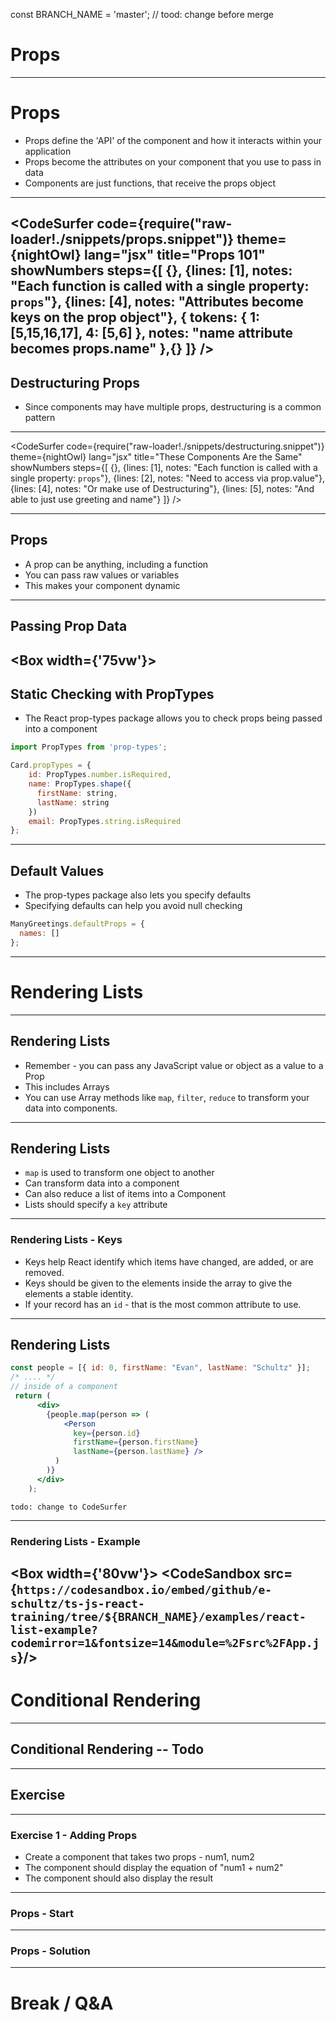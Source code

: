 const BRANCH_NAME = 'master'; // tood: change before merge


# Props

---

# Props 

- Props define the 'API' of the component and how it interacts within your application
- Props become the attributes on your component that you use to pass in data
- Components are just functions, that receive the props object

---
<CodeSurfer
  code={require("raw-loader!./snippets/props.snippet")}
  theme={nightOwl}
  lang="jsx"
  title="Props 101"
  showNumbers
  steps={[
    {},
    {lines: [1], notes: "Each function is called with a single property: `props`"}, 
    {lines: [4], notes: "Attributes become keys on the prop object"},
     {
      tokens: {
        1: [5,15,16,17],
        4: [5,6]
      },
      notes: "name attribute becomes props.name"
    },{}
  ]}
/>
---

## Destructuring Props

- Since components may have multiple props, destructuring is a common pattern

---
<CodeSurfer
  code={require("raw-loader!./snippets/destructuring.snippet")}
  theme={nightOwl}
  lang="jsx"
  title="These Components Are the Same"
  showNumbers
  steps={[
    {},
    {lines: [1], notes: "Each function is called with a single property: `props`"}, 
    {lines: [2], notes: "Need to access via prop.value"},
    {lines: [4], notes: "Or make use of Destructuring"},
    {lines: [5], notes: "And able to just use greeting and name"}
  ]}
/>

---

## Props

- A prop can be anything, including a function
- You can pass raw values or variables
- This makes your component dynamic

---

## Passing Prop Data 

<Box width={'75vw'}>
  <CodeSandbox src="https://codesandbox.io/embed/3kv214881q?fontsize=14&hidenavigation=1"/>
</Box>
---

## Static Checking with PropTypes

- The React prop-types package allows you to check props being passed into a component

```javascript
import PropTypes from 'prop-types'; 

Card.propTypes = {
    id: PropTypes.number.isRequired,
    name: PropTypes.shape({
      firstName: string,
      lastName: string
    })
    email: PropTypes.string.isRequired
};
```

---

## Default Values

- The prop-types package also lets you specify defaults
- Specifying defaults can help you avoid null checking

```javascript
ManyGreetings.defaultProps = {
  names: []
};
```

---

# Rendering Lists 

---

## Rendering Lists

- Remember - you can pass any JavaScript value or object as a value to a Prop
- This includes Arrays 
- You can use Array methods like `map`, `filter`, `reduce` to transform your data into components.

---

## Rendering Lists

- `map` is used to transform one object to another 
- Can transform data into a component 
- Can also reduce a list of items into a Component 
- Lists should specify a `key` attribute 

---

### Rendering Lists - Keys 

- Keys help React identify which items have changed, are added, or are removed. 
- Keys should be given to the elements inside the array to give the elements a stable identity.
- If your record has an `id` - that is the most common attribute to use.


---

## Rendering Lists

```jsx
const people = [{ id: 0, firstName: "Evan", lastName: "Schultz" }];
/* .... */
// inside of a component
 return (
      <div>
        {people.map(person => (
            <Person 
              key={person.id} 
              firstName={person.firstName} 
              lastName={person.lastName} />
          )
        )}
      </div>
    );
```

```notes
todo: change to CodeSurfer
```
---
### Rendering Lists - Example 

<Box width={'80vw'}>
    <CodeSandbox src={`https://codesandbox.io/embed/github/e-schultz/ts-js-react-training/tree/${BRANCH_NAME}/examples/react-list-example?codemirror=1&fontsize=14&module=%2Fsrc%2FApp.js`}/>
</Box>
---


# Conditional Rendering

---

## Conditional Rendering -- Todo

---

## Exercise

---

### Exercise 1 - Adding Props

* Create a component that takes two props - num1, num2
* The component should display the equation of "num1 + num2"
* The component should also display the result


---

### Props - Start

<CodeSandbox src="https://codesandbox.io/embed/9lnz3x7o1p?autoresize=1&fontsize=14&hidenavigation=1"/>

---

### Props - Solution

<CodeSandbox src="https://codesandbox.io/embed/4qz761yz49?fontsize=14"/>

---

# Break / Q&A